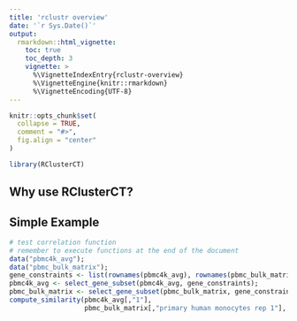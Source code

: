 ```yaml
---
title: 'rclustr overview'
date: '`r Sys.Date()`'
output:
  rmarkdown::html_vignette:
    toc: true
    toc_depth: 3
    vignette: >
      %\VignetteIndexEntry{rclustr-overview}
      %\VignetteEngine{knitr::rmarkdown}
      %\VignetteEncoding{UTF-8}
---
```


```r
knitr::opts_chunk$set(
  collapse = TRUE,
  comment = "#>",
  fig.align = "center"
)
```

```r
library(RClusterCT)
```

## Why use RClusterCT?

## Simple Example

```r

# test correlation function
# remember to execute functions at the end of the document
data("pbmc4k_avg");
data("pbmc_bulk_matrix");
gene_constraints <- list(rownames(pbmc4k_avg), rownames(pbmc_bulk_matrix));
pbmc4k_avg <- select_gene_subset(pbmc4k_avg, gene_constraints);
pbmc_bulk_matrix <- select_gene_subset(pbmc_bulk_matrix, gene_constraints);
compute_similarity(pbmc4k_avg[,"1"], 
                   pbmc_bulk_matrix[,"primary human monocytes rep 1"], kl_divergence)

```
